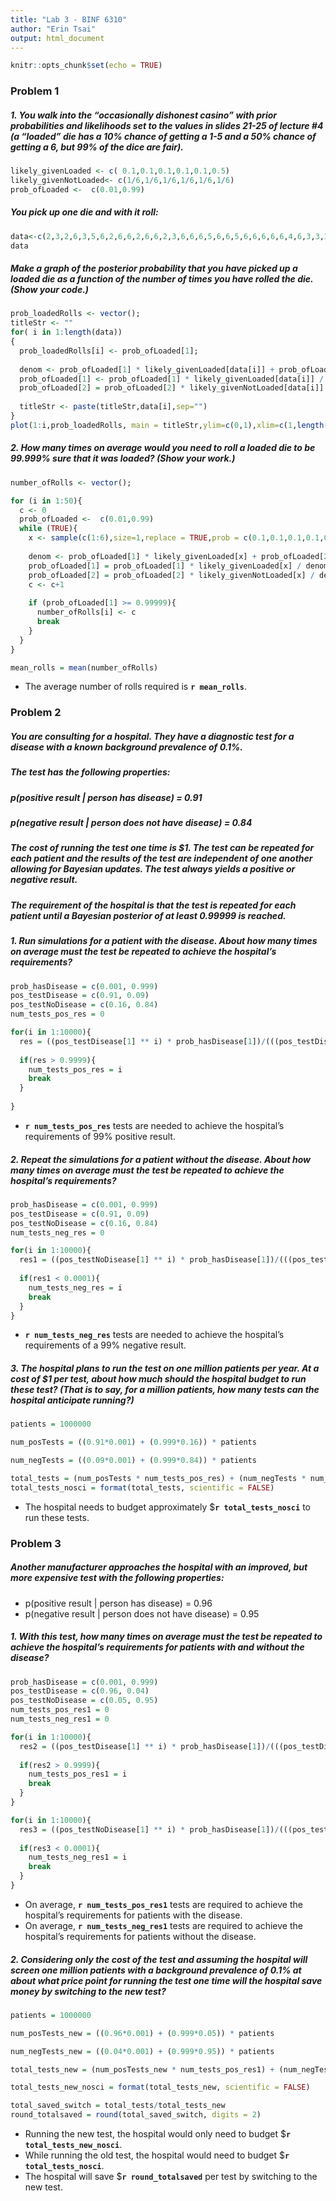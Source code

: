 ```yaml
---
title: "Lab 3 - BINF 6310"
author: "Erin Tsai"
output: html_document
---
```


```r
knitr::opts_chunk$set(echo = TRUE)
```

### Problem 1
##### 1. You walk into the "occasionally dishonest casino" with prior probabilities and likelihoods set to the values in slides 21-25 of lecture #4 (a "loaded" die has a 10% chance of getting a 1-5 and a 50% chance of getting a 6, but 99% of the dice are fair).
```r
likely_givenLoaded <- c( 0.1,0.1,0.1,0.1,0.1,0.5)
likely_givenNotLoaded<- c(1/6,1/6,1/6,1/6,1/6,1/6)
prob_ofLoaded <-  c(0.01,0.99)
```

##### You pick up one die and with it roll:
```r
data<-c(2,3,2,6,3,5,6,2,6,6,2,6,6,2,3,6,6,6,5,6,6,5,6,6,6,6,6,4,6,3,3,3,6,6,5,6,6)
data
```


##### Make a graph of the posterior probability that you have picked up a loaded die as a function of the number of times you have rolled the die. (Show your code.)

```r
prob_loadedRolls <- vector();
titleStr <- ""
for( i in 1:length(data))
{
  prob_loadedRolls[i] <- prob_ofLoaded[1];
  
  denom <- prob_ofLoaded[1] * likely_givenLoaded[data[i]] + prob_ofLoaded[2] * likely_givenNotLoaded[data[i]];
  prob_ofLoaded[1] <- prob_ofLoaded[1] * likely_givenLoaded[data[i]] / denom;
  prob_ofLoaded[2] = prob_ofLoaded[2] * likely_givenNotLoaded[data[i]] / denom
  
  titleStr <- paste(titleStr,data[i],sep="")
}
plot(1:i,prob_loadedRolls, main = titleStr,ylim=c(0,1),xlim=c(1,length(data)+1))
```


##### 2. How many times on average would you need to roll a loaded die to be 99.999% sure that it was loaded? (Show your work.)
```r
number_ofRolls <- vector();

for (i in 1:50){
  c <- 0 
  prob_ofLoaded <-  c(0.01,0.99)  
  while (TRUE){
    x <- sample(c(1:6),size=1,replace = TRUE,prob = c(0.1,0.1,0.1,0.1,0.1,0.5)); 
  
    denom <- prob_ofLoaded[1] * likely_givenLoaded[x] + prob_ofLoaded[2] * likely_givenNotLoaded[x]; 
    prob_ofLoaded[1] = prob_ofLoaded[1] * likely_givenLoaded[x] / denom;
    prob_ofLoaded[2] = prob_ofLoaded[2] * likely_givenNotLoaded[x] / denom;
    c <- c+1
  
    if (prob_ofLoaded[1] >= 0.99999){
      number_ofRolls[i] <- c 
      break
    }
  }
}

mean_rolls = mean(number_ofRolls)
```
* The average number of rolls required is  **`r mean_rolls`**.


### Problem 2
##### You are consulting for a hospital. They have a diagnostic test for a disease with a known background prevalence of 0.1%.

##### The test has the following properties:
##### p(positive result | person has disease) = 0.91
##### p(negative result | person does not have disease) = 0.84

##### The cost of running the test one time is $1. The test can be repeated for each patient and the results of the test are independent of one another allowing for Bayesian updates. The test always yields a positive or negative result.
##### The requirement of the hospital is that the test is repeated for each patient until a Bayesian posterior of at least 0.99999 is reached.

##### 1. Run simulations for a patient with the disease. About how many times on average must the test be repeated to achieve the hospital's requirements?

```r
prob_hasDisease = c(0.001, 0.999)
pos_testDisease = c(0.91, 0.09)
pos_testNoDisease = c(0.16, 0.84)
num_tests_pos_res = 0

for(i in 1:10000){
  res = ((pos_testDisease[1] ** i) * prob_hasDisease[1])/(((pos_testDisease[1] ** i) * prob_hasDisease[1]) + ((pos_testDisease[2] ** i) * prob_hasDisease[2]))
  
  if(res > 0.9999){
    num_tests_pos_res = i
    break
  }
  
}

```
* **`r num_tests_pos_res`** tests are needed to achieve the hospital's requirements of 99% positive result.

##### 2. Repeat the simulations for a patient without the disease. About how many times on average must the test be repeated to achieve the hospital's requirements?
```r
prob_hasDisease = c(0.001, 0.999)
pos_testDisease = c(0.91, 0.09)
pos_testNoDisease = c(0.16, 0.84)
num_tests_neg_res = 0

for(i in 1:10000){
  res1 = ((pos_testNoDisease[1] ** i) * prob_hasDisease[1])/(((pos_testNoDisease[1] ** i) * prob_hasDisease[1]) + ((pos_testNoDisease[2] ** i) * prob_hasDisease[2]))
  
  if(res1 < 0.0001){
    num_tests_neg_res = i
    break
  }
}

```

* **`r num_tests_neg_res`** tests are needed to achieve the hospital's requirements of a 99% negative result.


##### 3. The hospital plans to run the test on one million patients per year. At a cost of $1 per test, about how much should the hospital budget to run these test? (That is to say, for a million patients, how many tests can the hospital anticipate running?)
```r
patients = 1000000

num_posTests = ((0.91*0.001) + (0.999*0.16)) * patients

num_negTests = ((0.09*0.001) + (0.999*0.84)) * patients

total_tests = (num_posTests * num_tests_pos_res) + (num_negTests * num_tests_neg_res)
total_tests_nosci = format(total_tests, scientific = FALSE)
```
* The hospital needs to budget approximately $**`r total_tests_nosci`** to run these tests.

### Problem 3
##### Another manufacturer approaches the hospital with an improved, but more expensive test with the following properties:
* p(positive result | person has disease) = 0.96
* p(negative result | person does not have disease) = 0.95

##### 1. With this test, how many times on average must the test be repeated to achieve the hospital's requirements for patients with and without the disease?

```r
prob_hasDisease = c(0.001, 0.999)
pos_testDisease = c(0.96, 0.04)
pos_testNoDisease = c(0.05, 0.95)
num_tests_pos_res1 = 0
num_tests_neg_res1 = 0

for(i in 1:10000){
  res2 = ((pos_testDisease[1] ** i) * prob_hasDisease[1])/(((pos_testDisease[1] ** i) * prob_hasDisease[1]) + ((pos_testDisease[2] ** i) * prob_hasDisease[2]))
  
  if(res2 > 0.9999){
    num_tests_pos_res1 = i
    break
  }
}

for(i in 1:10000){
  res3 = ((pos_testNoDisease[1] ** i) * prob_hasDisease[1])/(((pos_testNoDisease[1] ** i) * prob_hasDisease[1]) + ((pos_testNoDisease[2] ** i) * prob_hasDisease[2]))
  
  if(res3 < 0.0001){
    num_tests_neg_res1 = i
    break
  }
}
```
* On average, **`r num_tests_pos_res1`** tests are required to achieve the hospital's requirements for patients with the disease.
* On average, **`r num_tests_neg_res1`** tests are required to achieve the hospital's requirements for patients without the disease.

##### 2. Considering only the cost of the test and assuming the hospital will screen one million patients with a background prevalence of 0.1% at about what price point for running the test one time will the hospital save money by switching to the new test?

```r
patients = 1000000

num_posTests_new = ((0.96*0.001) + (0.999*0.05)) * patients

num_negTests_new = ((0.04*0.001) + (0.999*0.95)) * patients

total_tests_new = (num_posTests_new * num_tests_pos_res1) + (num_negTests_new * num_tests_neg_res1)

total_tests_new_nosci = format(total_tests_new, scientific = FALSE)

total_saved_switch = total_tests/total_tests_new
round_totalsaved = round(total_saved_switch, digits = 2)
```
* Running the new test, the hospital would only need to budget $**`r total_tests_new_nosci`**. 
* While running the old test, the hospital would need to budget $**`r total_tests_nosci`**.
* The hospital will save $**`r round_totalsaved`** per test by switching to the new test.
